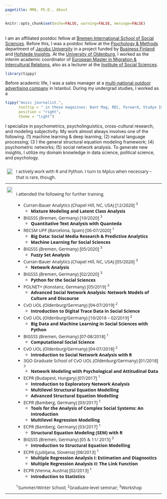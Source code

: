 ```yaml
---
pagetitle: MMA, Ph.D., About
---
```


```r
knitr::opts_chunk$set(echo=FALSE, warning=FALSE, message=FALSE)
```

<br/>
I am an affiliated postdoc fellow at [Bremen International School of Social Sciences](https://www.bigsss-bremen.de){target="_blank"}. Before this, I was a postdoc fellow at the [Psychology & Methods](https://www.jacobs-university.de/department/psychology-methods){target="_blank"} department of [Jacobs University](https://www.jacobs-university.de){target="_blank"} in a project funded by [Business Finland](https://www.businessfinland.fi/en/){target="_blank"} and [Hofstede Insights](https://www.hofstede-insights.com/){target="_blank"}. At the [University of Oldenburg](https://uol.de/en/){target="_blank"}, I worked as the interim academic coordinator of [European Master in Migration & Intercultural Relations](https://www.emmir.org/){target="_blank"}, also as a lecturer at the [Institute of Social Sciences](https://uol.de/en/socialsciences){target="_blank"}.

```r
library(tippy)
```
Before academic life, I was a sales manager at a [multi-national outdoor advertising company](https://en.wikipedia.org/wiki/News_Outdoor_Group){target="_blank"} in Istanbul. During my undergrad studies, I worked as a
```r
tippy("music journalist.", 
      tooltip = " in these magazines: Bant Mag, REC, Forward, Studyo Imge", 
      position = "right",
      theme = "light")
```

I specialize in psychometrics, psycholinguistics, cross-cultural research, and modeling subjectivity. My work almost always involves one of the following. (1) machine learning & deep learning; (2) natural language processing; (3 ) the general structural equation modeling framework; (4) psychometric networks; (5) social network analysis. To generate new insights, I utilize my domain knowledge in data science, political science, and psychology.

        
<style type="text/css">
.tg  {border:none;border-collapse:collapse;border-spacing:0;}
.tg td{border-style:solid;border-width:0px;font-family:Arial, sans-serif;font-size:14px;overflow:hidden;
  padding:10px 5px;word-break:normal;}
.tg th{border-style:solid;border-width:0px;font-family:Arial, sans-serif;font-size:14px;font-weight:normal;
  overflow:hidden;padding:10px 5px;word-break:normal;}
.tg .tg-tt8u{font-family:"Open Sans";font-size:14px;text-align:left;vertical-align:top}
.tg .tg-vask{font-size:13px;text-align:left;vertical-align:top}
.tg .tg-lrah{font-family:"Open Sans";font-size:14px;text-align:left;vertical-align:top}
</style>
<table class="tg">
<thead>
  <tr>
    <th class="tg-vask"><img src="ws_img/code.jpeg" style="width:95%; margin-right: 0px" align="left"></th>
    <th class="tg-tt8u">I actively work with R and Python. I turn to Mplus when necessary – that is rare, though.</th>
  </tr>
</thead>
<tbody>
  <tr>
    <td class="tg-lrah"><img src="ws_img/training.jpg" style="width:95%; margin-right: 0px" align="left"></td>
    <td class="tg-tt8u"> I attended the following for further training.
<br>

* Curran-Bauer Analytics (Chapel Hill, NC, USA) [12/2020] ^3^
  * __Mixture Modeling and Latent Class Analysis__
* BIGSSS (Bremen, Germany) [10/2020] ^3^
  * __Quantitative Text Analysis with Quanteda__
* RECSM UPF (Barcelona, Spain) [06-07/2020] ^1^
  * __Big Data: Social Media Research & Predictive Analytics__
  * __Machine Learning for Social Sciences__
* BIGSSS (Bremen, Germany) [05/2020] ^3^
  * __Fuzzy Set Analysis__
* Curran-Bauer Analytics (Chapel Hill, NC, USA) [05/2020] ^3^
  * __Network Analysis__
* BIGSSS (Bremen, Germany) [02/2020] ^3^
  * __Python for the Social Sciences__
* POLNET+ (Konstanz, Germany) [05/2019] ^3^
  * __Advanced Social Network Analysis: Network Models of Culture and Discourse__
* CvO UOL (Oldenburg/Germany) [04-07/2019] ^2^
  * __Introduction to Digital Trace Data in Social Science__
* CvO UOL (Oldenburg/Germany) [10/2018 – 02/2019] ^2^
  * __Big Data and Machine Learning in Social Sciences with Python__ 
* BIGSSS (Bremen, Germany) [07-08/2018] ^1^
  * __Computational Social Science__
* CvO UOL (Oldenburg/Germany) [04-07/2018] ^2^
  * __Introduction to Social Network Analysis with R__
* 3GO Graduate School of CvO UOL (Oldenburg/Germany) [01/2018] ^3^
  * __Network Modeling with Psychological and Attitudinal Data__
* ECPR (Budapest, Hungary) [07/2017] ^1^
  * __Introduction to Exploratory Network Analysis__
  * __Multilevel Structural Equation Modelling__
  * __Advanced Structural Equation Modelling__
* ECPR (Bamberg, Germany) [03/2017] ^1^
  * __Tools for the Analysis of Complex Social Systems: An Introduction__
  * __Multilevel Regression Modelling__
* ECPR (Bamberg, Germany) [03/2017] ^1^
  * __Structural Equation Modeling (SEM) with R__
* BIGSSS (Bremen, Germany) [05 & 11/ 2015] ^3^
  * __Introduction to Structural Equation Modelling__
* ECPR (Ljubljana, Slovenia) [08/2013] ^1^
  * __Multiple Regression Analysis I: Estimation and Diagnostics__
  * __Multiple Regression Analysis II: The Link Function__
* ECPR (Vienna, Austria) [02/2013] ^1^
  * __Introduction to Statistics__

^1^Summer/Winter School; ^2^Graduate-level seminar; ^3^Workshop
	</td>
  </tr>
</tbody>
</table>
